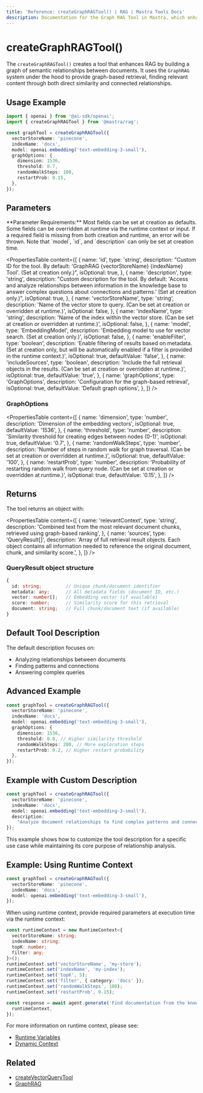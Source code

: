 ```yaml
---
title: 'Reference: createGraphRAGTool() | RAG | Mastra Tools Docs'
description: Documentation for the Graph RAG Tool in Mastra, which enhances RAG by building a graph of semantic relationships between documents.
---
```



# createGraphRAGTool()

The `createGraphRAGTool()` creates a tool that enhances RAG by building a graph of semantic relationships between documents. It uses the `GraphRAG` system under the hood to provide graph-based retrieval, finding relevant content through both direct similarity and connected relationships.

## Usage Example

```typescript
import { openai } from '@ai-sdk/openai';
import { createGraphRAGTool } from '@mastra/rag';

const graphTool = createGraphRAGTool({
  vectorStoreName: 'pinecone',
  indexName: 'docs',
  model: openai.embedding('text-embedding-3-small'),
  graphOptions: {
    dimension: 1536,
    threshold: 0.7,
    randomWalkSteps: 100,
    restartProb: 0.15,
  },
});
```

## Parameters

<Callout>
  **Parameter Requirements:** Most fields can be set at creation as defaults. Some fields can be overridden at runtime
  via the runtime context or input. If a required field is missing from both creation and runtime, an error will be
  thrown. Note that `model`, `id`, and `description` can only be set at creation time.
</Callout>

<PropertiesTable
  content={[
    {
      name: 'id',
      type: 'string',
      description:
        "Custom ID for the tool. By default: 'GraphRAG {vectorStoreName} {indexName} Tool'. (Set at creation only.)",
      isOptional: true,
    },
    {
      name: 'description',
      type: 'string',
      description:
        "Custom description for the tool. By default: 'Access and analyze relationships between information in the knowledge base to answer complex questions about connections and patterns.' (Set at creation only.)",
      isOptional: true,
    },
    {
      name: 'vectorStoreName',
      type: 'string',
      description: 'Name of the vector store to query. (Can be set at creation or overridden at runtime.)',
      isOptional: false,
    },
    {
      name: 'indexName',
      type: 'string',
      description: 'Name of the index within the vector store. (Can be set at creation or overridden at runtime.)',
      isOptional: false,
    },
    {
      name: 'model',
      type: 'EmbeddingModel',
      description: 'Embedding model to use for vector search. (Set at creation only.)',
      isOptional: false,
    },
    {
      name: 'enableFilter',
      type: 'boolean',
      description:
        'Enable filtering of results based on metadata. (Set at creation only, but will be automatically enabled if a filter is provided in the runtime context.)',
      isOptional: true,
      defaultValue: 'false',
    },
    {
      name: 'includeSources',
      type: 'boolean',
      description:
        'Include the full retrieval objects in the results. (Can be set at creation or overridden at runtime.)',
      isOptional: true,
      defaultValue: 'true',
    },
    {
      name: 'graphOptions',
      type: 'GraphOptions',
      description: 'Configuration for the graph-based retrieval',
      isOptional: true,
      defaultValue: 'Default graph options',
    },
  ]}
/>

### GraphOptions

<PropertiesTable
  content={[
    {
      name: 'dimension',
      type: 'number',
      description: 'Dimension of the embedding vectors',
      isOptional: true,
      defaultValue: '1536',
    },
    {
      name: 'threshold',
      type: 'number',
      description: 'Similarity threshold for creating edges between nodes (0-1)',
      isOptional: true,
      defaultValue: '0.7',
    },
    {
      name: 'randomWalkSteps',
      type: 'number',
      description:
        'Number of steps in random walk for graph traversal. (Can be set at creation or overridden at runtime.)',
      isOptional: true,
      defaultValue: '100',
    },
    {
      name: 'restartProb',
      type: 'number',
      description:
        'Probability of restarting random walk from query node. (Can be set at creation or overridden at runtime.)',
      isOptional: true,
      defaultValue: '0.15',
    },
  ]}
/>

## Returns

The tool returns an object with:

<PropertiesTable
  content={[
    {
      name: 'relevantContext',
      type: 'string',
      description: 'Combined text from the most relevant document chunks, retrieved using graph-based ranking',
    },
    {
      name: 'sources',
      type: 'QueryResult[]',
      description:
        'Array of full retrieval result objects. Each object contains all information needed to reference the original document, chunk, and similarity score.',
    },
  ]}
/>

### QueryResult object structure

```typescript
{
  id: string;         // Unique chunk/document identifier
  metadata: any;      // All metadata fields (document ID, etc.)
  vector: number[];   // Embedding vector (if available)
  score: number;      // Similarity score for this retrieval
  document: string;   // Full chunk/document text (if available)
}
```

## Default Tool Description

The default description focuses on:

- Analyzing relationships between documents
- Finding patterns and connections
- Answering complex queries

## Advanced Example

```typescript
const graphTool = createGraphRAGTool({
  vectorStoreName: 'pinecone',
  indexName: 'docs',
  model: openai.embedding('text-embedding-3-small'),
  graphOptions: {
    dimension: 1536,
    threshold: 0.8, // Higher similarity threshold
    randomWalkSteps: 200, // More exploration steps
    restartProb: 0.2, // Higher restart probability
  },
});
```

## Example with Custom Description

```typescript
const graphTool = createGraphRAGTool({
  vectorStoreName: 'pinecone',
  indexName: 'docs',
  model: openai.embedding('text-embedding-3-small'),
  description:
    "Analyze document relationships to find complex patterns and connections in our company's historical data",
});
```

This example shows how to customize the tool description for a specific use case while maintaining its core purpose of relationship analysis.

## Example: Using Runtime Context

```typescript
const graphTool = createGraphRAGTool({
  vectorStoreName: 'pinecone',
  indexName: 'docs',
  model: openai.embedding('text-embedding-3-small'),
});
```

When using runtime context, provide required parameters at execution time via the runtime context:

```typescript
const runtimeContext = new RuntimeContext<{
  vectorStoreName: string;
  indexName: string;
  topK: number;
  filter: any;
}>();
runtimeContext.set('vectorStoreName', 'my-store');
runtimeContext.set('indexName', 'my-index');
runtimeContext.set('topK', 5);
runtimeContext.set('filter', { category: 'docs' });
runtimeContext.set('randomWalkSteps', 100);
runtimeContext.set('restartProb', 0.15);

const response = await agent.generate('Find documentation from the knowledge base.', {
  runtimeContext,
});
```

For more information on runtime context, please see:

- [Runtime Variables](../../docs/agents/runtime-variables)
- [Dynamic Context](../../docs/tools-mcp/dynamic-context)

## Related

- [createVectorQueryTool](./vector-query-tool)
- [GraphRAG](../rag/graph-rag)
